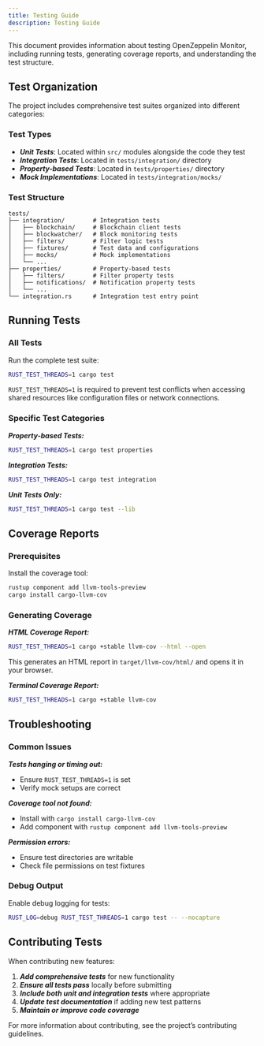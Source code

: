 ```yaml
---
title: Testing Guide
description: Testing Guide
---
```


This document provides information about testing OpenZeppelin Monitor, including running tests, generating coverage reports, and understanding the test structure.

## Test Organization

The project includes comprehensive test suites organized into different categories:

### Test Types

* ***Unit Tests***: Located within `src/` modules alongside the code they test
* ***Integration Tests***: Located in `tests/integration/` directory
* ***Property-based Tests***: Located in `tests/properties/` directory
* ***Mock Implementations***: Located in `tests/integration/mocks/`

### Test Structure

```
tests/
├── integration/        # Integration tests
│   ├── blockchain/     # Blockchain client tests
│   ├── blockwatcher/   # Block monitoring tests
│   ├── filters/        # Filter logic tests
│   ├── fixtures/       # Test data and configurations
│   ├── mocks/          # Mock implementations
│   └── ...
├── properties/         # Property-based tests
│   ├── filters/        # Filter property tests
│   ├── notifications/  # Notification property tests
│   └── ...
└── integration.rs      # Integration test entry point
```

## Running Tests

### All Tests

Run the complete test suite:

```bash
RUST_TEST_THREADS=1 cargo test
```



`RUST_TEST_THREADS=1` is required to prevent test conflicts when accessing shared resources like configuration files or network connections.


### Specific Test Categories

***Property-based Tests:***
```bash
RUST_TEST_THREADS=1 cargo test properties
```

***Integration Tests:***
```bash
RUST_TEST_THREADS=1 cargo test integration
```

***Unit Tests Only:***
```bash
RUST_TEST_THREADS=1 cargo test --lib
```

## Coverage Reports

### Prerequisites

Install the coverage tool:
```bash
rustup component add llvm-tools-preview
cargo install cargo-llvm-cov
```

### Generating Coverage

***HTML Coverage Report:***
```bash
RUST_TEST_THREADS=1 cargo +stable llvm-cov --html --open
```

This generates an HTML report in `target/llvm-cov/html/` and opens it in your browser.

***Terminal Coverage Report:***
```bash
RUST_TEST_THREADS=1 cargo +stable llvm-cov
```

## Troubleshooting

### Common Issues

***Tests hanging or timing out:***
- Ensure `RUST_TEST_THREADS=1` is set
- Verify mock setups are correct

***Coverage tool not found:***
- Install with `cargo install cargo-llvm-cov`
- Add component with `rustup component add llvm-tools-preview`

***Permission errors:***
- Ensure test directories are writable
- Check file permissions on test fixtures

### Debug Output

Enable debug logging for tests:
```bash
RUST_LOG=debug RUST_TEST_THREADS=1 cargo test -- --nocapture
```

## Contributing Tests

When contributing new features:

1. ***Add comprehensive tests*** for new functionality
2. ***Ensure all tests pass*** locally before submitting
3. ***Include both unit and integration tests*** where appropriate
4. ***Update test documentation*** if adding new test patterns
5. ***Maintain or improve code coverage***

For more information about contributing, see the project’s contributing guidelines.
